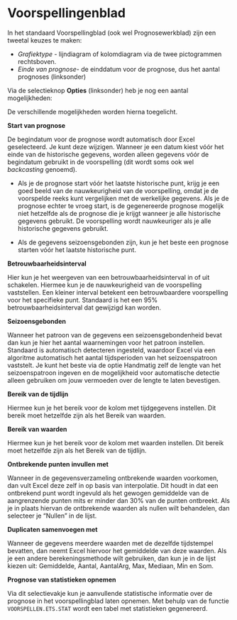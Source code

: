 # Voorspellingenblad {#app-voorspellingenblad}

In het standaard Voorspellingblad (ook wel Prognosewerkblad) zijn een tweetal keuzes te maken:

+ *Grafiektype* - lijndiagram of kolomdiagram  via de twee pictogrammen rechtsboven.
+ *Einde van prognose*- de einddatum voor de prognose, dus het aantal prognoses (linksonder)

Via de selectieknop **Opties** (linksonder) heb je nog een aantal mogelijkheden:

De verschillende mogelijkheden worden hierna toegelicht.

**Start van prognose**

De begindatum voor de prognose wordt automatisch door Excel geselecteerd. Je kunt deze wijzigen. Wanneer je een datum kiest vóór het einde van de historische gegevens, worden alleen gegevens vóór de begindatum gebruikt in de voorspelling (dit wordt soms ook wel *backcasting* genoemd).

::: {.tip}
+ Als je de prognose start vóór het laatste historische punt, krijg je een goed beeld van de nauwkeurigheid van de voorspelling, omdat je de voorspelde reeks kunt vergelijken met de werkelijke gegevens. Als je de prognose echter te vroeg start, is de gegenereerde prognose mogelijk niet hetzelfde als de prognose die je krijgt wanneer je alle historische gegevens gebruikt. De voorspelling wordt nauwkeuriger als je alle historische gegevens gebruikt.

+ Als de gegevens seizoensgebonden zijn, kun je het beste een prognose starten vóór het laatste historische punt.
:::

**Betrouwbaarheidsinterval**

Hier kun je het weergeven van een betrouwbaarheidsinterval in of uit schakelen. Hiermee kun je de nauwkeurigheid van de voorspelling vaststellen. Een kleiner interval betekent een betrouwbaardere voorspelling voor het specifieke punt. Standaard is het een 95% betrouwbaarheidsinterval dat gewijzigd kan worden.

**Seizoensgebonden**

Wanneer het patroon van de gegevens een seizoensgebondenheid bevat dan kun je hier het aantal waarnemingen voor het patroon instellen. Standaard is automatisch detecteren ingesteld, waardoor Excel via een algoritme automatisch het aantal tijdsperioden van het seizoenspatroon vaststelt. Je kunt het beste via de optie Handmatig zelf de lengte van het seizoenspatroon ingeven en de mogelijkheid voor automatische detectie alleen gebruiken om jouw vermoeden over de lengte te laten bevestigen.

**Bereik van de tijdlijn**

Hiermee kun je het bereik voor de kolom met tijdgegevens instellen. Dit bereik moet hetzelfde zijn als het Bereik van waarden.

**Bereik van waarden**

Hiermee kun je het bereik voor de kolom met waarden instellen. Dit bereik moet hetzelfde zijn als het Bereik van de tijdlijn. 

**Ontbrekende punten invullen met**

Wanneer in de gegevensverzameling ontbrekende waarden voorkomen, dan vult Excel deze zelf in op basis van interpolatie. Dit houdt in dat een ontbrekend punt wordt ingevuld als het gewogen gemiddelde van de aangrenzende punten mits er minder dan 30% van de punten ontbreekt. Als je in plaats hiervan de ontbrekende waarden als nullen wilt behandelen, dan selecteer je "Nullen" in de lijst.

**Duplicaten samenvoegen met**

Wanneer de gegevens meerdere waarden met de dezelfde tijdstempel bevatten, dan neemt Excel hiervoor het gemiddelde van deze waarden. Als je een andere berekeningsmethode wilt gebruiken, dan kun je in de lijst kiezen uit: Gemiddelde, Aantal, AantalArg, Max, Mediaan, Min en Som.

**Prognose van statistieken opnemen**

Via dit selectievakje kun je aanvullende statistische informatie over de prognose in het voorspellingblad laten opnemen. Met behulp van de functie `VOORSPELLEN.ETS.STAT` wordt een tabel met statistieken gegenereerd.

